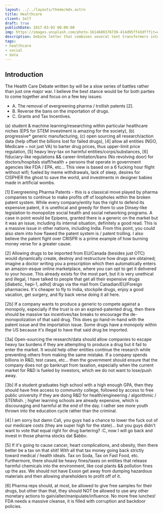```yaml
---
layout: ../../layouts/theme/mdx.astro
title: Healthcare
client: Self
draft: true
publishDate: 2017-03-02 00:00:00
img: https://images.unsplash.com/photo-1614680376739-414d95ff43df?fit=crop&w=1400&h=700&q=75
description: Debate letter that combines several text transformers into a unique article.
tags:
- healthcare
- social
- data
---
```


## Introduction

The Health Care Debate written by will be a slow series of battles rather than just one major war. I believe the best stance would be for both parties to come together and focus on a few key issues: 

- A. The removal of evergreening pharma / trollish patents [2].
- B. Reverse the bans on the importation of drugs.
- C. Grants and Tax Incentives.

(a) student & machine learning/researching within particular healthcare niches (EPS for STEM investment is amazing for the society), (b) progressive* generic manufacturing, (c) open sourcing all research/action data (help offset the billions lost for failed drugs), [4] allow all entities (NGO, Medicare ~ not just VA) to barter drug prices, thus upper-limit price regulation, [5] heavy levy-tax on harmful entities/corps/substances, [6] fiduciary-like regulations && career-limitation/bans (No revolving door) for doctors/hospitals staff/health + persons that operate in government agencies like FDA / EPA, etc... This view is based on a 6 fucking hour flight without wifi; fueled by meme withdrawals, lack of sleep, desires for CISPHER the ghost to save the world, and investments in designer babies made in artificial wombs.

[1] Evergreening Pharma Patents - this is a classical move played by pharma companies to continue to make profits off of loopholes within the broken patent system. While every company/entity has the right to defend its expensive patent, it is unethical and greedy for them to use Dinsey-like legislation to monopolize social health and social networking programs. A case in point would be Epipens, granted there is a generic on the market but it was an issue, including its internal situation, definitely a good read. This is a massive issue in other nations, including India. From this point, you could also stem into how flawed the patent system is  /  patent trolling. I also believe the patent fight over CRISPR is a prime example of how burning money verse for a greater cause. 

[2] Allowing drugs to be imported from EU/Canada (besides just OTC) would dynamically create, destroy and restructure how drugs are obtained; imagine a doctor writing you a prescription which then automatically enters an amazon-esque online marketplace, where you can opt to get it delivered to your house. This already exists for the most part, but it is very unethical and illegal, I have talked to people that get all their expensive drugs [diabetic, hepi-1, adhd] drugs via the mail from Canadian/EU/Foreign pharmacies. It's cheaper to fly to India, stockpile drugs, enjoy a good vacation, get surgery, and fly back verse doing it all here.

[2b] If a company wants to produce a generic to compete against a monopoly, especially if the trust is on an expired-patented drug, then there should be massive tax incentives/tax breaks to encourage the de-monopolization of that said drug. This does go hand-in-hand with the patent issue and the importation issue. Some drugs have a monopoly within the US because it's illegal to have that said drug be imported. 

[3a] Open-sourcing the research/data should allow companies to escape heavy tax burdens if they are attempting to produce a drug but it fail to enter the market. It would help other entities continue the research while preventing others from making the same mistake. If a company spends billions in R&D, test cases, etc… then the government should ensure that the company does not go bankrupt from taxation, especially when the current market for R&D is fueled by investors, which we do not want to lose/push away. 

[3b] If a student graduates high school with a high enough GPA, then they should have free access to community college, followed by access to free public university if they are doing R&D for health/engineering / algorithmic / STEMish. ; higher learning schools are already expensive, which is discouraging and harmful at the end of the day. I rather see more youth thrown into the education cycle rather than the criminal.

[4] I am sorry but damn Cali, you guys had a chance to lower the fuck out of our medicare costs (they are super high for the state)… but you guys didn't want to vote that equal right for drug bartering? :C, now I will go back and invest in those pharma stocks dat $abbv.

[5] If it's going to cause cancer, heart complications, and obesity, then there better be a tax on that shit! With all that tax money going back strictly toward medical / health ideals. Tax on Soda, Tax on Fast Food, etc. Furthermore, there should be heavy fines/taxes on entities that release harmful chemicals into the environment, like coal plants && pollution fines up the ass. We should not have Exxon get away from dumping hazardous materials and then allowing shareholders to profit off of it.

[6] Pharma reps should, at most, be allowed to give free samples for their drugs, but other than that, they should NOT be allowed to use any other monetary actions to gain/alter/manipulate/influence. No more free lunches! FDA needs a massive cleanse, it is filled with corruption and backdoor policies. 